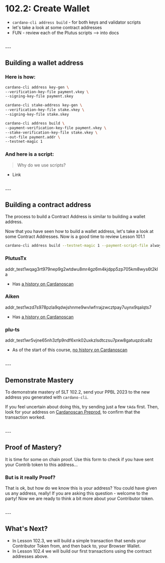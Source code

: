 
# 102.2: Create Wallet

- `cardano-cli address build` - for both keys and validator scripts
- let's take a look at some contract addresses
- FUN - review each of the Plutus scripts --> into docs

<br />
---

## Building a wallet address

### Here is how:

```bash
cardano-cli address key-gen \
--verification-key-file payment.vkey \
--signing-key-file payment.skey

cardano-cli stake-address key-gen \
--verification-key-file stake.vkey \
--signing-key-file stake.skey

cardano-cli address build \
--payment-verification-key-file payment.vkey \
--stake-verification-key-file stake.vkey \
--out-file payment.addr \
--testnet-magic 1
```

### And here is a script:

> Why do we use scripts?

- Link


<br />
---

## Building a contract address
The process to build a Contract Address is similar to building a wallet address.

Now that you have seen how to build a wallet address, let's take a look at some Contract Addresses. Now is a good time to review Lesson 101.1

```bash
cardano-cli address build --testnet-magic 1 --payment-script-file always-succeeds.plutus
```

### PlutusTx

addr_test1wqag3rt979nep9g2wtdwu8mr4gz6m4kjdpp5zp705km8wys6t2kla

- Has [a history on Cardanoscan](https://preprod.cardanoscan.io/address/addr_test1wqag3rt979nep9g2wtdwu8mr4gz6m4kjdpp5zp705km8wys6t2kla)

### Aiken

addr_test1wzd7s978pzla9qdwjshnme9wvlwfrrajzwcztpay7uynx9qalqts7

- Has [a history on Cardanoscan](https://preprod.cardanoscan.io/address/addr_test1wzd7s978pzla9qdwjshnme9wvlwfrrajzwcztpay7uynx9qalqts7)

### plu-ts

addr_test1wr5vjne65nh3zfp9ndf6xnk02uxkzlsdtczsu7pxw8gatuqzdca8z

- As of the start of this course, [no history on Cardanoscan](https://preprod.cardanoscan.io/address/addr_test1wr5vjne65nh3zfp9ndf6xnk02uxkzlsdtczsu7pxw8gatuqzdca8z)

<br />
---

## Demonstrate Mastery
To demonstrate mastery of SLT 102.2, send your PPBL 2023 to the new address you generated with `cardano-cli`.

If you feel uncertain about doing this, try sending just a few `tAda` first. Then, look for your address on [Cardanoscan Preprod](https://preprod.cardanoscan.io), to confirm that the transaction worked.

<br />
---

## Proof of Mastery?

It is time for some on chain proof. Use this form to check if you have sent your Contrib token to this address...

<CheckAddress />

### But is it really Proof?

That is ok, but how do we know this is your address? You could have given us any address, really! If you are asking this question - welcome to the party! Now we are ready to think a bit more about your Contributor token.

<br />
---

## What's Next?

- In Lesson 102.3, we will build a simple transaction that sends your Contributor Token from, and then back to, your Browser Wallet.
- In Lesson 102.4 we will build our first transactions using the contract addresses above.

